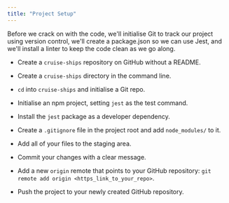 ```yaml
---
title: "Project Setup"
---
```


Before we crack on with the code, we'll initialise Git to track our project using version control, we'll create a package.json so we can use Jest, and we'll install a linter to keep the code clean as we go along.


- Create a `cruise-ships` repository on GitHub without a README.

- Create a `cruise-ships` directory in the command line.

- `cd` into `cruise-ships` and initialise a Git repo.

- Initialise an npm project, setting `jest` as the test command.

- Install the `jest` package as a developer dependency.

- Create a `.gitignore` file in the project root and add `node_modules/` to it.

- Add all of your files to the staging area.

- Commit your changes with a clear message.

- Add a new `origin` remote that points to your GitHub repository: `git remote add origin <https_link_to_your_repo>`.

- Push the project to your newly created GitHub repository.